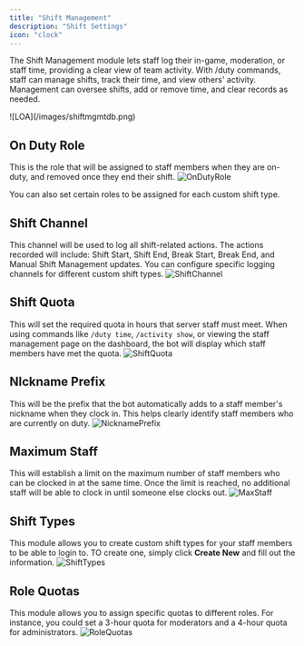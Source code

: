 ```yaml
---
title: "Shift Management"
description: "Shift Settings"
icon: "clock"
---
```


The Shift Management module lets staff log their in-game, moderation, or staff time, providing a clear view of team activity. With /duty commands, staff can manage shifts, track their time, and view others' activity. Management can oversee shifts, add or remove time, and clear records as needed.

<Frame caption="Shift Management - ermbot.xyz">
  ![LOA](/images/shiftmgmtdb.png)
</Frame>

## On Duty Role

This is the role that will be assigned to staff members when they are on-duty, and removed once they end their shift.
![OnDutyRole](/images/ondutyroledb.png)

<Tip>
  You can also set certain roles to be assigned for each custom shift type.
</Tip>

## Shift Channel

This channel will be used to log all shift-related actions. The actions recorded will include: Shift Start, Shift End, Break Start, Break End, and Manual Shift Management updates. You can configure specific logging channels for different custom shift types.
![ShiftChannel](/images/shiftchanneldb.png)

## Shift Quota

This will set the required quota in hours that server staff must meet. When using commands like `/duty time`, `/activity show`, or viewing the staff management page on the dashboard, the bot will display which staff members have met the quota.
![ShiftQuota](/images/shiftquotadb.png)

## NIckname Prefix

This will be the prefix that the bot automatically adds to a staff member's nickname when they clock in. This helps clearly identify staff members who are currently on duty.
![NicknamePrefix](/images/nicknameprefixdb.png)

## Maximum Staff

This will establish a limit on the maximum number of staff members who can be clocked in at the same time. Once the limit is reached, no additional staff will be able to clock in until someone else clocks out.
![MaxStaff](/images/maximumstaffdb.png)

## Shift Types

This module allows you to create custom shift types for your staff members to be able to login to. TO create one, simply click **Create New** and fill out the information.
![ShiftTypes](/images/shifttypesdb.png)

## Role Quotas

This module allows you to assign specific quotas to different roles. For instance, you could set a 3-hour quota for moderators and a 4-hour quota for administrators.
![RoleQuotas](/images/rolequotasdb.png)